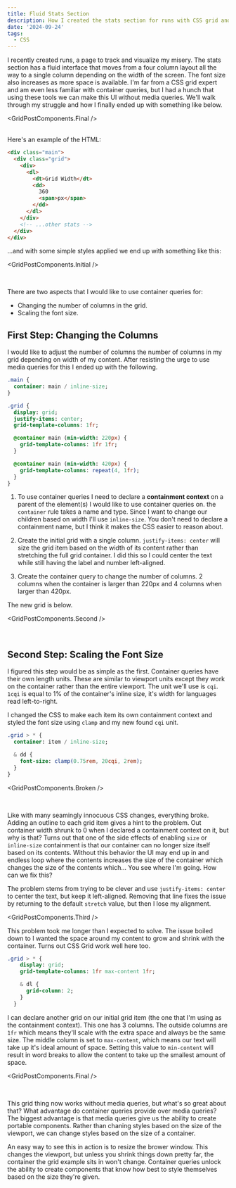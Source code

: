 ```yaml
---
title: Fluid Stats Section
description: How I created the stats section for runs with CSS grid and container queries.
date: '2024-09-24'
tags:
  - CSS
---
```


I recently created <ExternalLink href="/runs">runs</ExternalLink>, a page to track and visualize my misery. The stats section has a fluid interface that moves from a four column layout all the way to a single column depending on the width of the screen. The font size also increases as more space is available. I'm far from a CSS grid expert and am even less familiar with container queries, but I had a hunch that using these tools we can make this UI without media queries. We'll walk through my struggle and how I finally ended up with something like below.

<GridPostComponents.Final />

<br />
Here's an example of the HTML:

```html
<div class="main">
  <div class="grid">
    <div>
      <dl>
        <dt>Grid Width</dt>
        <dd>
          360
          <span>px</span>
        </dd>
      </dl>
    </div>
    <!-- ...other stats -->
  </div>
</div>
```

...and with some simple styles applied we end up with something like this:

<GridPostComponents.Initial />

<br />

There are two aspects that I would like to use container queries for:

- Changing the number of columns in the grid.
- Scaling the font size.

## First Step: Changing the Columns

I would like to adjust the number of columns the number of columns in my grid depending on width of my content. After resisting the urge to use media queries for this I ended up with the following.

```sass
.main {
  container: main / inline-size;
}

.grid {
  display: grid;
  justify-items: center;
  grid-template-columns: 1fr;

  @container main (min-width: 220px) {
    grid-template-columns: 1fr 1fr;
  }

  @container main (min-width: 420px) {
    grid-template-columns: repeat(4, 1fr);
  }
}
```

1. To use container queries I need to declare a **containment context** on a parent of the element(s) I would like to use container queries on. the `container` rule takes a name and type. Since I want to change our children based on width I'll use `inline-size`. You don't need to declare a containment name, but I think it makes the CSS easier to reason about.

2. Create the initial grid with a single column. `justify-items: center` will size the grid item based on the width of its content rather than stretching the full grid container. I did this so I could center the text while still having the label and number left-aligned.

3. Create the container query to change the number of columns. 2 columns when the container is larger than 220px and 4 columns when larger than 420px.

The new grid is below.

<GridPostComponents.Second />

<br />

## Second Step: Scaling the Font Size

I figured this step would be as simple as the first. Container queries have their own length units. These are similar to viewport units except they work on the container rather than the entire viewport. The unit we'll use is `cqi`. `1cqi` is equal to 1% of the container's inline size, it's width for languages read left-to-right.

I changed the CSS to make each item its own containment context and styled the font size using `clamp` and my new found `cqi` unit.

```sass
.grid > * {
  container: item / inline-size;

  & dd {
    font-size: clamp(0.75rem, 20cqi, 2rem);
  }
}
```

<GridPostComponents.Broken />

<br />

Like with many seamingly innocuous CSS changes, everything broke. Adding an outline to each grid item gives a hint to the problem. Out container width shrunk to 0 when I declared a containment context on it, but why is that? Turns out that one of the side effects of enabling `size` or `inline-size` containment is that our container can no longer size itself based on its contents. Without this behavior the UI may end up in and endless loop where the contents increases the size of the container which changes the size of the contents which... You see where I'm going. How can we fix this?

The problem stems from trying to be clever and use `justify-items: center` to center the text, but keep it left-aligned. Removing that line fixes the issue by returning to the default `stretch` value, but then I lose my alignment.

<GridPostComponents.Third />
<br />

This problem took me longer than I expected to solve. The issue boiled down to I wanted the space around my content to grow and shrink with the container. Turns out CSS Grid work well here too.

```sass
.grid > * {
    display: grid;
    grid-template-columns: 1fr max-content 1fr;

    & dl {
      grid-column: 2;
    }
  }
```

I can declare another grid on our initial grid item (the one that I'm using as the containment context). This one has 3 columns. The outside columns are `1fr` which means they'll scale with the extra space and always be the same size. The middle column is set to `max-content`, which means our text will take up it's ideal amount of space. Setting this value to `min-content` will result in word breaks to allow the content to take up the smallest amount of space.

<GridPostComponents.Final />

<br />

This grid thing now works without media queries, but what's so great about that? What advantage do container queries provide over media queries? The biggest advantage is that media queries give us the ability to create portable components. Rather than chaning styles based on the size of the viewport, we can change styles based on the size of a container.

An easy way to see this in action is to resize the brower window. This changes the viewport, but unless you shrink things down pretty far, the container the grid example sits in won't change. Container queries unlock the ability to create components that know how best to style themselves based on the size they're given.
